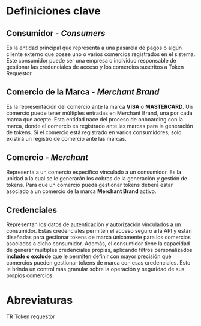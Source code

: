 # Definiciones clave

## Consumidor - _**Consumers**_

Es la entidad principal que representa a una pasarela de pagos o algún cliente externo que
posee uno o varios comercios registrados en el sistema. Este consumidor puede ser una
empresa o individuo responsable de gestionar las credenciales de acceso y los comercios
suscritos a Token Requestor.


## Comercio de la Marca -  _**Merchant Brand**_

Es la representación del comercio ante la marca **VISA** o **MASTERCARD**. Un comercio
puede tener múltiples entradas en Merchant Brand, una por cada marca que acepte. Esta
entidad nace del proceso de onboarding con la marca, donde el comercio es registrado ante
las marcas para la generación de tokens.
Si el comercio está registrado en varios consumidores, solo existirá un registro de comercio
ante las marcas.


## Comercio -  _**Merchant**_

Representa a un comercio específico vinculado a un consumidor. Es la unidad a la cual se
le generarán los cobros de la generación y gestión de tokens. Para que un comercio pueda
gestionar tokens deberá estar asociado a un comercio de la marca **Merchant Brand** activo.

## Credenciales
Representan los datos de autenticación y autorización vinculados a un consumidor. Estas
credenciales permiten el acceso seguro a la API y están diseñadas para gestionar tokens de
marca únicamente para los comercios asociados a dicho consumidor.
Además, el consumidor tiene la capacidad de generar múltiples credenciales propias,
aplicando filtros personalizados **include o exclude** que le permiten definir con mayor
precisión qué comercios pueden gestionar tokens de marca con esas credenciales. Esto le
brinda un control más granular sobre la operación y seguridad de sus propios comercios.

# Abreviaturas

TR Token requestor



